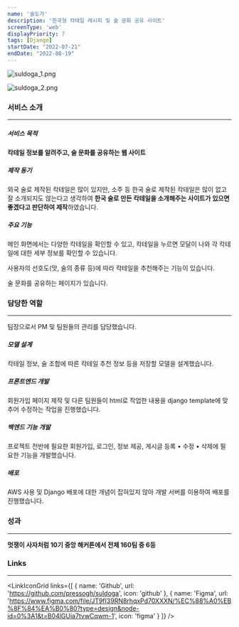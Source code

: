 ```yaml
---
name: '술도가'
description: '한국형 칵테일 레시피 및 술 문화 공유 사이트'
screenType: 'web'
displayPriority: 7
tags: [Django]
startDate: "2022-07-21"
endDate: "2022-08-19"
---
```


![suldoga_1.png](/portfolio/suldoga_1.png)

![suldoga_2.png](/portfolio/suldoga_2.png)

### 서비스 소개

---

##### 서비스 목적

**칵테일 정보를 알려주고, 술 문화를 공유하는 웹 사이트**

##### 제작 동기

외국 술로 제작된 칵테일은 많이 있지만, 소주 등 한국 술로 제작된 칵테일은 많이 없고 잘 소개되지도 않는다고 생각하여 **한국 술로 만든 칵테일을 소개해주는 사이트가 있으면 좋겠다고 판단하여 제작**하였습니다.

##### 주요 기능

메인 화면에서는 다양한 칵테일을 확인할 수 있고, 칵테일을 누르면 모달이 나와 각 칵테일에 대한 세부 정보를 확인할 수 있습니다.

사용자의 선호도(맛, 술의 종류 등)에 따라 칵테일을 추천해주는 기능이 있습니다.

술 문화를 공유하는 페이지가 있습니다.

### 담당한 역할

---

팀장으로서 PM 및 팀원들의 관리를 담당했습니다.

##### 모델 설계

칵테일 정보, 술 조합에 따른 칵테일 추천 정보 등을 저장할 모델을 설계했습니다.

##### 프론트엔드 개발

회원가입 페이지 제작 및 다른 팀원들이 html로 작업한 내용을 django template에 맞추어 수정하는 작업을 진행했습니다.

##### 백엔드 기능 개발

프로젝트 전반에 필요한 회원가입, 로그인, 정보 제공, 게시글 등록 • 수정 • 삭제에 필요한 기능을 개발했습니다.

##### 배포

AWS 사용 및 Django 배포에 대한 개념이 잡혀있지 않아 개발 서버를 이용하여 배포를 진행했습니다.


### 성과

---

**멋쟁이 사자처럼 10기 중앙 해커톤에서 전체 160팀 중 6등**

### Links

---

<LinkIconGrid
	links={[
		{
			name: 'Github',
			url: 'https://github.com/pressogh/suldoga',
			icon: 'github'
		},
		{
			name: 'Figma',
			url: 'https://www.figma.com/file/JT9fI39RN8rhqxPd70XXXN/%EC%88%A0%EB%8F%84%EA%B0%80?type=design&node-id=0%3A1&t=B04lGUia7tvwCqwm-1',
			icon: 'figma'
		}
	]}
/>
